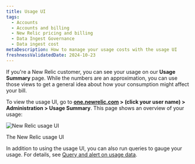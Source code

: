 ```yaml
---
title: Usage UI 
tags:
  - Accounts
  - Accounts and billing
  - New Relic pricing and billing
  - Data Ingest Governance
  - Data ingest cost
metaDescription: How to manage your usage costs with the usage UI 
freshnessValidatedDate: 2024-10-23 
---
```


If you're a New Relic customer, you can see your usage on our **Usage Summary** page. While the numbers are an approximation, you can use those views to get a general idea about how your consumption might affect your bill.

To view the usage UI, go to **[one.newrelic.com](https://one.newrelic.com) > (click your user name) > Administration > Usage Summary**. This page shows an overview of your usage:

<img
  title="New Relic usage UI"
  alt="New Relic usage UI"
  src="/images/accounts_screenshot-full_usage-ui.webp"
/>

<figcaption>
  The New Relic usage UI
</figcaption>

In addition to using the usage UI, you can also run queries to gauge your usage. For details, see [Query and alert on usage data](/docs/accounts/accounts-billing/new-relic-one-pricing-billing/usage-queries-alerts/).
